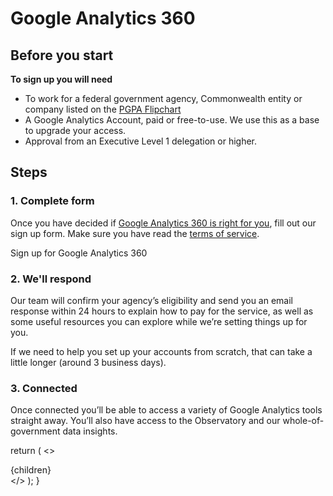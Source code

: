 
<!-- This default export overrides the default layout ensuring -->
<!--  that the FAQ component isn't wrapped by other elements -->

# Google Analytics 360

## Before you start

**To sign up you will need**

- To work for a federal government agency, Commonwealth entity or company listed on the [PGPA Flipchart](https://www.finance.gov.au/government/managing-commonwealth-resources/structure-australian-government-public-sector/pgpa-act-flipchart-list)
- A Google Analytics Account, paid or free-to-use. We use this as a base to upgrade your access.
- Approval from an Executive Level 1 delegation or higher.

## Steps

### 1. Complete form

Once you have decided if [Google Analytics 360 is right for you](/google-analytics-360/features), fill out our sign up form. Make sure you have read the [terms of service](/google-analytics-360/terms-of-service).

<div className="mt-1">
  <Link to="/google-analytics-360/sign-up" className="au-cta-link">
    Sign up for Google Analytics 360
  </Link>
</div>

### 2. We'll respond

Our team will confirm your agency’s eligibility and send you an email response within 24 hours to explain how to pay for the service, as well as some useful resources you can explore while we’re setting things up for you.

If we need to help you set up your accounts from scratch, that can take a little longer (around 3 business days).

### 3. Connected

Once connected you’ll be able to access a variety of Google Analytics tools straight away.
You’ll also have access to the Observatory and our whole-of-government data insights.

  return (
    <DefaultLayout pageContext={pageContext} location={location}>
      <>
        <SEO title="Google Analytics 360" />
        <div className="container-fluid au-body">{children}</div>
      </>
    </DefaultLayout>
  );
}
